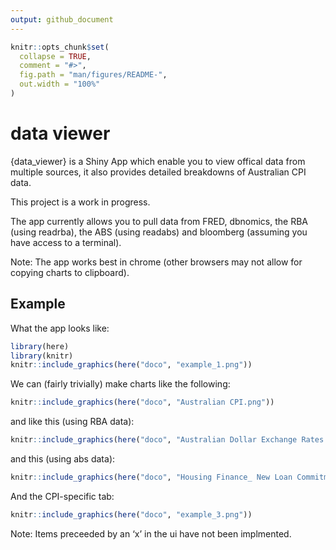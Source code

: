 ```yaml
---
output: github_document
---
```


<!-- README.md is generated from README.Rmd. Please edit that file -->

```r
knitr::opts_chunk$set(
  collapse = TRUE,
  comment = "#>",
  fig.path = "man/figures/README-",
  out.width = "100%"
)
```


# data viewer

{data_viewer} is a Shiny App which enable you to view offical data from multiple sources, it also provides detailed breakdowns of Australian CPI data.

This project is a work in progress. 

The app currently allows you to pull data from FRED, dbnomics, the RBA (using readrba), the ABS (using readabs) and bloomberg (assuming you have access to a terminal).

Note: The app works best in chrome (other browsers may not allow for copying charts to clipboard).

<!-- ## Installation -->

<!-- You can install the development version of readAOFM from [GitHub](https://github.com/) with: -->

<!-- ``` r -->
<!-- # install.packages("devtools") -->
<!-- devtools::install_github("joel23978/readAOFMpackage") -->
<!-- ``` -->

## Example

What the app looks like:
```r
library(here)
library(knitr)
knitr::include_graphics(here("doco", "example_1.png"))

```

We can (fairly trivially) make charts like the following:
```r
knitr::include_graphics(here("doco", "Australian CPI.png"))

```


and like this (using RBA data):
```r
knitr::include_graphics(here("doco", "Australian Dollar Exchange Rates.png"))

```



and this (using abs data):
```r
knitr::include_graphics(here("doco", "Housing Finance_ New Loan Commitments.png"))

```


And the CPI-specific tab:
```r
knitr::include_graphics(here("doco", "example_3.png"))

```

Note: Items preceeded by an 'x' in the ui have not been implmented.
